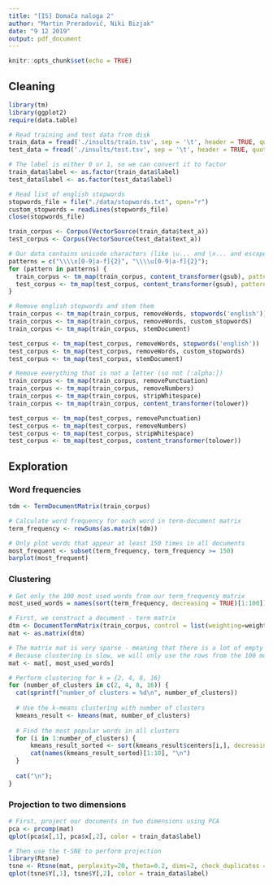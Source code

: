 ```yaml
---
title: "[IS] Domača naloga 2"
author: "Martin Preradovič, Niki Bizjak"
date: "9 12 2019"
output: pdf_document
---
```


```r
knitr::opts_chunk$set(echo = TRUE)
```

## Cleaning

```r
library(tm)
library(ggplot2)
require(data.table)

# Read training and test data from disk
train_data = fread('./insults/train.tsv', sep = '\t', header = TRUE, quote = '')
test_data = fread('./insults/test.tsv', sep = '\t', header = TRUE, quote = '')

# The label is either 0 or 1, so we can convert it to factor
train_data$label <- as.factor(train_data$label)
test_data$label <- as.factor(test_data$label)

# Read list of english stopwords
stopwords_file = file("./data/stopwords.txt", open="r")
custom_stopwords = readLines(stopwords_file)
close(stopwords_file)
```

```r
train_corpus <- Corpus(VectorSource(train_data$text_a))
test_corpus <- Corpus(VectorSource(test_data$text_a))

# Our data contains unicode characters (like \u... and \x... and escape sequences \n \r, ...), remove them
patterns = c("\\\\x[0-9|a-f]{2}", "\\\\u[0-9|a-f]{2}");
for (pattern in patterns) {
  train_corpus <- tm_map(train_corpus, content_transformer(gsub), pattern = pattern, replacement = ' ')
  test_corpus <- tm_map(test_corpus, content_transformer(gsub), pattern = pattern, replacement = ' ')
}

# Remove english stopwords and stem them
train_corpus <- tm_map(train_corpus, removeWords, stopwords('english'))
train_corpus <- tm_map(train_corpus, removeWords, custom_stopwords)
train_corpus <- tm_map(train_corpus, stemDocument)

test_corpus <- tm_map(test_corpus, removeWords, stopwords('english'))
test_corpus <- tm_map(test_corpus, removeWords, custom_stopwords)
test_corpus <- tm_map(test_corpus, stemDocument)

# Remove everything that is not a letter (so not [:alpha:])
train_corpus <- tm_map(train_corpus, removePunctuation)
train_corpus <- tm_map(train_corpus, removeNumbers)
train_corpus <- tm_map(train_corpus, stripWhitespace)
train_corpus <- tm_map(train_corpus, content_transformer(tolower))

test_corpus <- tm_map(test_corpus, removePunctuation)
test_corpus <- tm_map(test_corpus, removeNumbers)
test_corpus <- tm_map(test_corpus, stripWhitespace)
test_corpus <- tm_map(test_corpus, content_transformer(tolower))
```


## Exploration

### Word frequencies
```r
tdm <- TermDocumentMatrix(train_corpus)

# Calculate word frequency for each word in term-document matrix
term_frequency <- rowSums(as.matrix(tdm))

# Only plot words that appear at least 150 times in all documents
most_frequent <- subset(term_frequency, term_frequency >= 150)
barplot(most_frequent)
```

### Clustering
```r
# Get only the 100 most used words from our term_frequency matrix
most_used_words = names(sort(term_frequency, decreasing = TRUE)[1:100])

# First, we construct a document - term matrix
dtm <- DocumentTermMatrix(train_corpus, control = list(weighting=weightTfIdf))
mat <- as.matrix(dtm)

# The matrix mat is very sparse - meaning that there is a lot of empty space
# Because clustering is slow, we will only use the rows from the 100 most used words
mat <- mat[, most_used_words]

# Perform clustering for k = {2, 4, 8, 16}
for (number_of_clusters in c(2, 4, 8, 16)) {
  cat(sprintf("number_of clusters = %d\n", number_of_clusters))
  
  # Use the k-means clustering with number of clusters
  kmeans_result <- kmeans(mat, number_of_clusters)
  
  # Find the most popular words in all clusters
  for (i in 1:number_of_clusters) {
	  kmeans_result_sorted <- sort(kmeans_result$centers[i,], decreasing=T)
	  cat(names(kmeans_result_sorted)[1:10], "\n")
  }
  
  cat("\n");
}
```

### Projection to two dimensions
```r
# First, project our documents in two dimensions using PCA
pca <- prcomp(mat)
qplot(pca$x[,1], pca$x[,2], color = train_data$label)

# Then use the t-SNE to perform projection
library(Rtsne)
tsne <- Rtsne(mat, perplexity=20, theta=0.2, dims=2, check_duplicates = F)
qplot(tsne$Y[,1], tsne$Y[,2], color = train_data$label)
```
